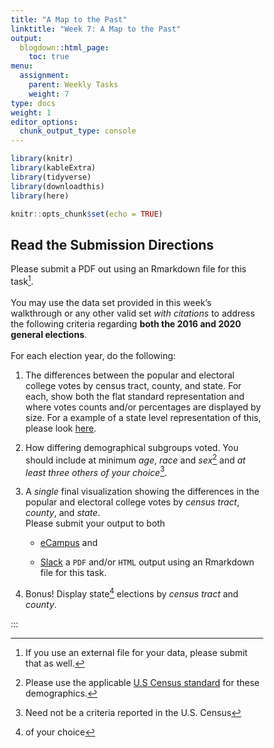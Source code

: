 ```yaml
---
title: "A Map to the Past"
linktitle: "Week 7: A Map to the Past"
output:
  blogdown::html_page:
    toc: true
menu:
  assignment:
    parent: Weekly Tasks
    weight: 7
type: docs
weight: 1
editor_options: 
  chunk_output_type: console
---
```


<style>
.hvr-sweep-to-left {
  display: inline-block;
  vertical-align: middle;
  -webkit-transform: perspective(1px) translateZ(0);
  transform: perspective(1px) translateZ(0);
  box-shadow: 0 0 1px rgba(0, 0, 0, 0);
  position: relative;
  -webkit-transition-property: color;
  transition-property: color;
  -webkit-transition-duration: 0.25s;
  transition-duration: 0.25s;
}

.hvr-sweep-to-left:before {
  content: "";
  position: absolute;
  z-index: -1;
  top: 0;
  left: 0;
  right: 0;
  bottom: 0;
  background:	#003277;
  -webkit-transform: scaleX(0);
  transform: scaleX(0);
  -webkit-transform-origin: 100% 50%;
  transform-origin: 100% 50%;
  -webkit-transition-property: transform;
  transition-property: transform;
  -webkit-transition-duration: 0.3s;
  transition-duration: 0.3s;
  -webkit-transition-timing-function: ease-out;
  transition-timing-function: ease-out;
}

.hvr-sweep-to-left:hover, .hvr-sweep-to-left:focus, .hvr-sweep-to-left:active {
  color: white;
}

.hvr-sweep-to-left:hover:before, .hvr-sweep-to-left:focus:before, .hvr-sweep-to-left:active:before {
  -webkit-transform: scaleX(1);
  transform: scaleX(1);
}

* {
  box-sizing: border-box;
}

.tabs {
  display: flex;
  flex-wrap: wrap;
  max-width: 700px;
  background: #efefef;
  box-shadow: 0 48px 80px -32px rgba(0,0,0,0.3);
}

.input {
  position: absolute;
  opacity: 0;
}

.label {
  width: 100%;
  padding: 20px 30px;
  background: #e5e5e5;
  cursor: pointer;
  font-weight: bold;
  font-size: 18px;
  color: #7f7f7f;
  transition: background 0.1s, color 0.1s;
}

.label:hover {
  background: #d8d8d8;
}

.label:active {
  background: #ccc;
}

.input:focus + .label {
  box-shadow: inset 0px 0px 0px 3px #2aa1c0;
  z-index: 1;
}

.input:checked + .label {
  background: #fff;
  color: #000;
}

@media (min-width: 600px) {
  .label {
    width: auto;
  }
}

.panel {
  display: none;
  padding: 20px 30px 30px;
  background: #fff;
}

@media (min-width: 600px) {
  .panel {
    order: 99;
  }
}

.input:checked + .label + .panel {
  display: block;
}
</style>

```r
library(knitr)
library(kableExtra)
library(tidyverse)
library(downloadthis)
library(here)
```

```r
knitr::opts_chunk$set(echo = TRUE)
```

## Read the Submission Directions
Please submit a PDF out using an Rmarkdown file for this task^[If you use an external file for your data, please submit that as well.]. <br><br> You may use the data set provided in this week's walkthrough or any other valid set *with citations* to address the following criteria regarding **both the 2016 and 2020 general elections**.<br><br>For each election year, do the following:

1. The differences between the popular and electoral college votes by census tract, county, and state. For each, show both the flat standard representation and where votes counts and/or percentages are displayed by size. For a example of a state level representation of this, please look [here](http://www-personal.umich.edu/~mejn/election/2016/){target="_blank"}.

2. How differing demographical subgroups voted. You should include at minimum *age*, *race* and *sex*^[Please use the applicable [U.S Census standard](https://www.census.gov/topics/population.html){target="_blank"} for these demographics.] and *at least three others of your choice*^[Need not be a criteria reported in the U.S. Census].

3. A *single* final visualization showing the differences in the popular and electoral college votes by *census tract*, *county*, and *state*.<br>
Please submit your output to both 

    - [eCampus](https://ecampus.wvu.edu){target="_blank"} and 

    - [Slack](https://2021edp693e.slack.com/archives/C01PTTDPTM5){target="_blank"} a `PDF` and/or `HTML` output using an Rmarkdown file for this task. 

4. Bonus! Display state^[of your choice] elections by *census tract* and *county*. 

:::